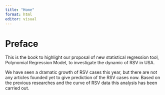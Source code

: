 ```yaml
---
title: "Home"
format: html
editor: visual
---
```


# **Preface**

This is the book to highlight our proposal of new statistical regression tool, Polynomial Regression Model, to investigate the dynamic of RSV in USA.

We have seen a dramatic growth of RSV cases this year, but there are not any articles founded yet to give prediction of the RSV cases now. Based on the previous researches and the curve of RSV data this analysis has been carried out.
